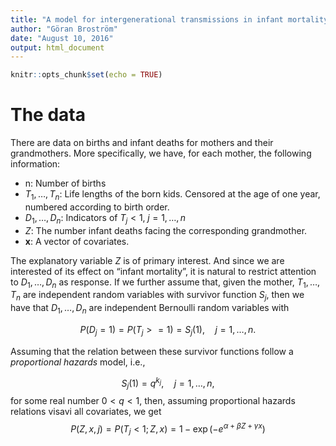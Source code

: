 ```yaml
---
title: "A model for intergenerational transmissions in infant mortality"
author: "Göran Broström"
date: "August 10, 2016"
output: html_document
---
```


```r
knitr::opts_chunk$set(echo = TRUE)
```

# The data

There are data on births and infant deaths for mothers and their grandmothers. More specifically, we have, for each mother, the following information: 

* n: Number of births
* $T_1, \ldots, T_n$: Life lengths of the born kids. Censored at the age of one year, numbered according to birth order.
* $D_1, \dots, D_n$: Indicators of $T_j < 1, \; j = 1, \ldots, n$
* $Z$: The number infant deaths facing the corresponding grandmother.
* $\mathbf{x}$: A vector of covariates.

The explanatory variable $Z$ is of primary interest. And since we are interested of its effect on "infant mortality", it is natural to restrict attention to $D_1, \ldots, D_n$ as response. If we further assume that, given the mother, $T_1, \ldots, T_n$ are independent random variables with survivor function $S_j$, then we have that $D_1, \ldots, D_n$ are independent Bernoulli random variables with

$$ 
P(D_j = 1) = P(T_j >= 1) = S_j(1), \quad j = 1, \ldots, n.
$$

Assuming that the relation between these survivor functions follow a *proportional hazards* model, i.e.,

$$
S_j(1) = q^{k_j}, \quad j = 1, \ldots, n,
$$
for some real number $0 < q < 1$, then, assuming proportional hazards relations visavi all covariates, we get
$$
P(Z, x, j) = P(T_j < 1; Z, x) = 1 - \exp(-e^{\alpha + \beta Z + \gamma x}) 
$$